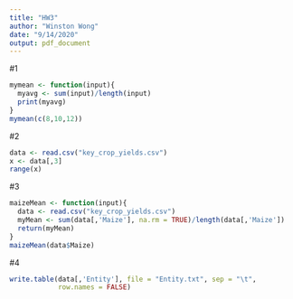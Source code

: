 ---
title: "HW3"
author: "Winston Wong"
date: "9/14/2020"
output: pdf_document
---
#1
```{r}
mymean <- function(input){
  myavg <- sum(input)/length(input)
  print(myavg)
}
mymean(c(8,10,12))
```

#2
```{r}
data <- read.csv("key_crop_yields.csv")
x <- data[,3]
range(x)


```

#3
```{r}
maizeMean <- function(input){
  data <- read.csv("key_crop_yields.csv")
  myMean <- sum(data[,'Maize'], na.rm = TRUE)/length(data[,'Maize'])
  return(myMean)
}
maizeMean(data$Maize)
```

#4
```{r}
write.table(data[,'Entity'], file = "Entity.txt", sep = "\t",
            row.names = FALSE)
```
